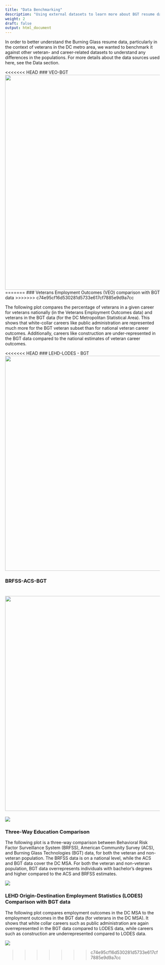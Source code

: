 ```yaml
---
title: "Data Benchmarking"
description: "Using external datasets to learn more about BGT resume data"
weight: 2
draft: false
output: html_document
---
```


In order to better understand the Burning Glass resume data, particularly in the context of veterans in the DC metro area, we wanted to benchmark it against other veteran- and career-related datasets to understand any differences in the populations. For more details about the data sources used here, see the Data section.

<<<<<<< HEAD
### VEO-BGT
<img src="/findings/results-section-one_files/veo-bgt.png" width="700"/>
=======
### Veterans Employment Outcomes (VEO) comparison with BGT data
>>>>>>> c74e95cf16d530281d5733e617cf7885e9d9a7cc

The following plot compares the percentage of veterans in a given career for veterans nationally (in the Veterans Employment Outcomes data) and veterans in the BGT data (for the DC Metropolitan Statistical Area). This shows that white-collar careers like public administration are represented much more for the BGT veteran subset than for national veteran career outcomes. Additionally, careers like construction are under-represented in the BGT data compared to the national estimates of veteran career outcomes.

<<<<<<< HEAD
### LEHD-LODES - BGT
<img src="/findings/results-section-one_files/lodes-bgt.png" width="700"/>


### BRFSS-ACS-BGT
<img src="/findings/results-section-one_files/brfss-acs-bgt.png" width="700"/>
=======
![](/findings/results-section-one_files/veo-bgt.png){style="display: block; margin-left: auto; margin-right: auto;"}

### Three-Way Education Comparison

The following plot is a three-way comparison between Behavioral Risk Factor Surveillance System (BRFSS), American Community Survey (ACS), and Burning Glass Technologies (BGT) data, for both the veteran and non-veteran population. The BRFSS data is on a national level, while the ACS and BGT data cover the DC MSA. For both the veteran and non-veteran population, BGT data overrepresents individuals with bachelor's degrees and higher compared to the ACS and BRFSS estimates.


![](/findings/results-section-one_files/brfss-acs-bgt.png){style="display: block; margin-left: auto; margin-right: auto;"}


### LEHD Origin-Destination Employment Statistics (LODES) Comparison with BGT data

The following plot compares employment outcomes in the DC MSA to the employment outcomes in the BGT data (for veterans in the DC MSA). It shows that white collar careers such as public administration are again overrepresented in the BGT data compared to LODES data, while careers such as construction are underrepresented compared to LODES data.

![](/findings/results-section-one_files/lodes-bgt.png){style="display: block; margin-left: auto; margin-right: auto;"}



>>>>>>> c74e95cf16d530281d5733e617cf7885e9d9a7cc
